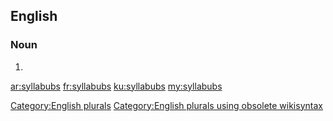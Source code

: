 ==English==

===Noun===
{{head|en}}

# {{plural of|syllabub}}

[[Category:English plurals]][[Category:English plurals using obsolete wikisyntax]]

[[ar:syllabubs]]
[[fr:syllabubs]]
[[ku:syllabubs]]
[[my:syllabubs]]